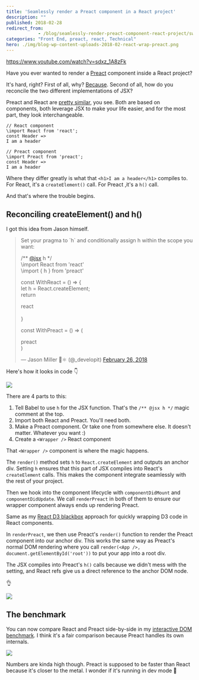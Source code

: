 ```yaml
---
title: 'Seamlessly render a Preact component in a React project'
description: ""
published: 2018-02-28
redirect_from: 
            - /blog/seamlessly-render-preact-component-react-project/swizec/8224
categories: "Front End, preact, react, Technical"
hero: ./img/blog-wp-content-uploads-2018-02-react-wrap-preact.png
---
```

https://www.youtube.com/watch?v=sdxz_1A8zFk



Have you ever wanted to render a [Preact](https://preactjs.com/) component inside a React project?



It's hard, right? First of all, why? [Because](https://swizec.com/blog/building-interactive-dom-benchmark-preliminary-results/swizec/8219). Second of all, how do you reconcile the two different implementations of JSX?



Preact and React are [pretty similar](https://github.com/developit/preact/wiki/Differences-to-React), you see. Both are based on components, both leverage JSX to make your life easier, and for the most part, they look interchangeable.



```
// React component
\import React from 'react';
const Header => 
I am a header
```



```
// Preact component
\import Preact from 'preact';
const Header => 
I am a header
```



Where they differ greatly is what that `<h1>I am a header</h1>` compiles to. For React, it's a `createElement()` call. For Preact ,it's a `h()` call.



And that's where the trouble begins.



## Reconciling createElement() and h()



I got this idea from Jason himself.



> Set your pragma to \`h\` and conditionally assign h within the scope you want:  
>   
> /\*\* [@jsx](https://twitter.com/jsx?ref_src=twsrc%5Etfw) h \*/  
> \\import React from 'react'  
> \\import { h } from 'preact'  
>   
> const WithReact = () => {  
> let h = React.createElement;  
> return <div>react</div>  
> }  
>   
> const WithPreact = () => (  
> <div>preact</div>  
> )
>
> — Jason Miller 🦊⚛ (@\_developit) [February 26, 2018](https://twitter.com/_developit/status/968143181694033921?ref_src=twsrc%5Etfw)



Here's how it looks in code 👇



![](./img/blog-wp-content-uploads-2018-02-react-wrap-preact.png)



There are 4 parts to this:



1. Tell Babel to use `h` for the JSX function. That's the `/** @jsx h */` magic comment at the top.
2. Import both React and Preact. You'll need both.
3. Make a Preact component. Or take one from somewhere else. It doesn't matter. Whatever you want :)
4. Create a `<Wrapper />` React component



That `<Wrapper />` component is where the magic happens.



The `render()` method sets `h` to `React.createElement` and outputs an anchor div. Setting `h` ensures that this part of JSX compiles into React's `createElement` calls. This makes the component integrate seamlessly with the rest of your project.



Then we hook into the component lifecycle with `componentDidMount` and `componentDidUpdate`. We call `renderPreact` in both of them to ensure our wrapper component always ends up rendering Preact.



Same as my [React D3 blackbox](https://swizec.com/blog/translate-random-d3-example-react/swizec/7765) approach for quickly wrapping D3 code in React components.



In `renderPreact`, we then use Preact's `render()` function to render the Preact component into our anchor div. This works the same way as Preact's normal DOM rendering where you call `render(<App />, document.getElementById('root'))` to put your app into a root div.



The JSX compiles into Preact's `h()` calls because we didn't mess with the setting, and React refs give us a direct reference to the anchor DOM node.



👌



![](./img/media-r0tGmQTClFyms-giphy.gif)



## The benchmark



You can now compare React and Preact side-by-side in my [interactive DOM benchmark](https://dom-benchmark.now.sh/). I think it's a fair comparison because Preact handles its own internals.



![](./img/blog-wp-content-uploads-2018-02-preact-dom.gif)



Numbers are kinda high though. Preact is supposed to be faster than React because it's closer to the metal. I wonder if it's running in dev mode 🤔